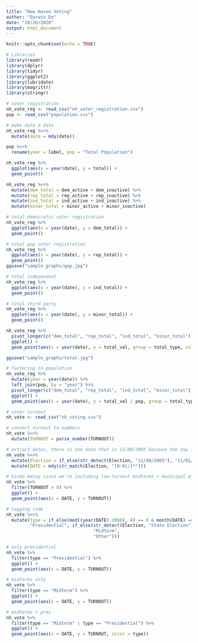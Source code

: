 ```yaml
---
title: "New Haven Voting"
author: "Darwin Do"
date: "10/20/2020"
output: html_document
---
```


```r
knitr::opts_chunk$set(echo = TRUE)
```


```r
# Libraries
library(readr)
library(dplyr)
library(tidyr)
library(ggplot2)
library(lubridate)
library(magrittr)
library(stringr)
```


```r
# voter registration
nh_vote_reg <- read_csv("nh_voter_registration.csv")
pop <- read_csv("population.csv")

# make date a date
nh_vote_reg %<>%
  mutate(date = mdy(date))

pop %<>%
  rename(year = label, pop = "Total Population") 

nh_vote_reg %>%
  ggplot(aes(x = year(date), y = total)) + 
  geom_point()

nh_vote_reg %<>%
  mutate(dem_total = dem_active + dem_inactive) %>%
  mutate(rep_total = rep_active + rep_inactive) %>%
  mutate(ind_total = ind_active + ind_inactive) %>%
  mutate(minor_total = minor_active + minor_inactive)

# total democratic voter registration
nh_vote_reg %>%
  ggplot(aes(x = year(date), y = dem_total)) + 
  geom_point()

# total gop voter registration
nh_vote_reg %>%
  ggplot(aes(x = year(date), y = rep_total)) + 
  geom_point()
ggsave("sample_graphs/gop.jpg")

# total independant
nh_vote_reg %>%
  ggplot(aes(x = year(date), y = ind_total)) + 
  geom_point()

# total third party
nh_vote_reg %>%
  ggplot(aes(x = year(date), y = minor_total)) + 
  geom_point()

nh_vote_reg %>% 
  pivot_longer(c("dem_total", "rep_total", "ind_total", "minor_total"), names_to = "total_type", values_to = "total_val") %>%
  ggplot() +
  geom_point(aes(x = year(date), y = total_val, group = total_type, color = total_type))

ggsave("sample_graphs/total.jpg")

# factoring in population
nh_vote_reg %>%
  mutate(year = year(date)) %>%
  left_join(pop, by = "year") %>%
  pivot_longer(c("dem_total", "rep_total", "ind_total", "minor_total"), names_to = "total_type", values_to = "total_val") %>%
  ggplot() +
  geom_point(aes(x = year(date), y = total_val / pop, group = total_type, color = total_type))
```

```r
# voter turnout
nh_vote <- read_csv("nh_voting.csv")

# convert turnout to numbers
nh_vote %<>%
  mutate(TURNOUT = parse_number(TURNOUT))

# extract dates, there is one date that is 11/00/2005 because the day is not known. Will assume to be the first
nh_vote %<>%
  mutate(Election = if_else(str_detect(Election, "11/00/2005"), "11/01/2005 Municipal", Election)) %>%
  mutate(DATE = mdy(str_match(Election, "[0-9|/]*")))

# kinda messy since we're including low-turnout midterms + municipal elections
nh_vote %>%
  filter(TURNOUT > 0) %>%
  ggplot() +
  geom_point(aes(x = DATE, y = TURNOUT))

# tagging time
nh_vote %<>%
  mutate(type = if_else(mod((year(DATE)-2000), 4) == 0 & month(DATE) == 11,
         "Presidential", if_else(str_detect(Election, "State Election") | str_detect(Election, "Midterm"), 
                                 "Midterm", 
                                 "Other")))

# only presidential
nh_vote %>%
  filter(type == "Presidential") %>%
  ggplot() +
  geom_point(aes(x = DATE, y = TURNOUT))

# midterms only
nh_vote %>%
  filter(type == "Midterm") %>%
  ggplot() +
  geom_point(aes(x = DATE, y = TURNOUT))

# midterms + pres
nh_vote %>%
  filter(type == "Midterm" | type == "Presidential") %>%
  ggplot() +
  geom_point(aes(x = DATE, y = TURNOUT, color = type))

```

